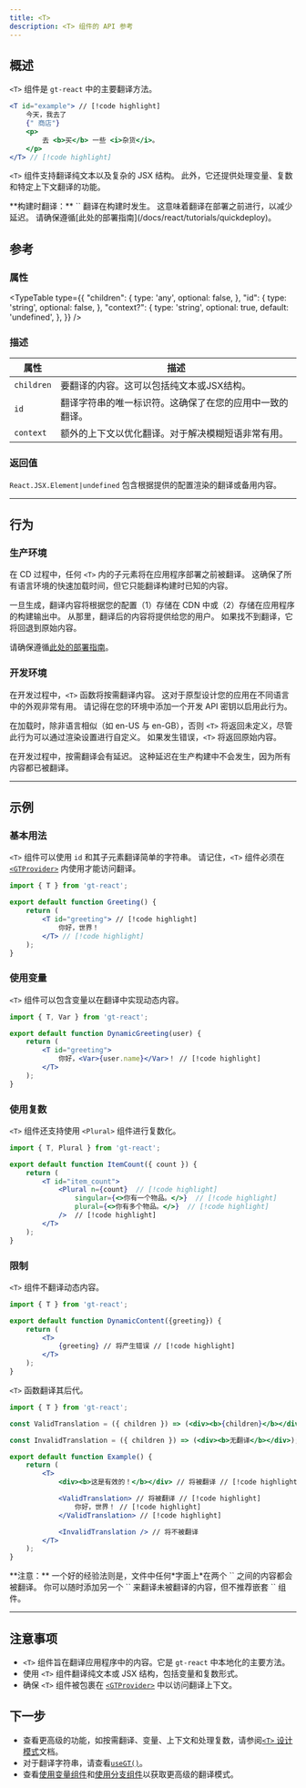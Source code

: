 ```yaml
---
title: <T>
description: <T> 组件的 API 参考
---
```


## 概述

`<T>` 组件是 `gt-react` 中的主要翻译方法。

```jsx
<T id="example"> // [!code highlight]
    今天，我去了
    {" 商店"}
    <p>
        去 <b>买</b> 一些 <i>杂货</i>。
    </p>
</T> // [!code highlight]
```

`<T>` 组件支持翻译纯文本以及复杂的 JSX 结构。
此外，它还提供处理变量、复数和特定上下文翻译的功能。

<Callout>
**构建时翻译：**
`<T>` 翻译在构建时发生。
这意味着翻译在部署之前进行，以减少延迟。
请确保遵循[此处的部署指南](/docs/react/tutorials/quickdeploy)。
</Callout>



## 参考

### 属性
<TypeTable
  type={{
    "children": {
        type: 'any',
        optional: false,
    },
    "id": {
        type: 'string',
        optional: false,
    },
    "context?": {
        type: 'string',
        optional: true,
        default: 'undefined',
    },
  }}
/>

### 描述
| 属性            | 描述                                                                                     |
|-----------------|------------------------------------------------------------------------------------------|
| `children`  | 要翻译的内容。这可以包括纯文本或JSX结构。                                                  |
| `id`        | 翻译字符串的唯一标识符。这确保了在您的应用中一致的翻译。                                      |
| `context`   | 额外的上下文以优化翻译。对于解决模糊短语非常有用。                                          |

### 返回值

`React.JSX.Element|undefined` 包含根据提供的配置渲染的翻译或备用内容。

---

## 行为

### 生产环境
在 CD 过程中，任何 `<T>` 内的子元素将在应用程序部署之前被翻译。
这确保了所有语言环境的快速加载时间，但它只能翻译构建时已知的内容。

一旦生成，翻译内容将根据您的配置（1）存储在 CDN 中或（2）存储在应用程序的构建输出中。
从那里，翻译后的内容将提供给您的用户。
如果找不到翻译，它将回退到原始内容。

请确保遵循[此处的部署指南](/docs/react/tutorials/quickdeploy)。

### 开发环境
在开发过程中，`<T>` 函数将按需翻译内容。
这对于原型设计您的应用在不同语言中的外观非常有用。
请记得在您的环境中添加一个开发 API 密钥以启用此行为。

在加载时，除非语言相似（如 en-US 与 en-GB），否则 `<T>` 将返回未定义，尽管此行为可以通过渲染设置进行自定义。
如果发生错误，`<T>` 将返回原始内容。

在开发过程中，按需翻译会有延迟。
这种延迟在生产构建中不会发生，因为所有内容都已被翻译。

---

## 示例

### 基本用法

`<T>` 组件可以使用 `id` 和其子元素翻译简单的字符串。
请记住，`<T>` 组件必须在 [`<GTProvider>`](/docs/react/reference/t-reference#gtprovider) 内使用才能访问翻译。

```jsx title="SimpleTranslation.jsx" copy
import { T } from 'gt-react';

export default function Greeting() {
    return (
        <T id="greeting"> // [!code highlight]
            你好，世界！
        </T> // [!code highlight]
    );
}
```


### 使用变量
`<T>` 组件可以包含变量以在翻译中实现动态内容。

```jsx title="DynamicGreeting.jsx" copy
import { T, Var } from 'gt-react';

export default function DynamicGreeting(user) {
    return (
        <T id="greeting">
            你好，<Var>{user.name}</Var>！ // [!code highlight]
        </T>
    );
}
```

### 使用复数
`<T>` 组件还支持使用 `<Plural>` 组件进行复数化。

```jsx title="ItemCount.jsx" copy
import { T, Plural } from 'gt-react';

export default function ItemCount({ count }) {
    return (
        <T id="item_count">
            <Plural n={count}  // [!code highlight] 
                singular={<>你有一个物品。</>}  // [!code highlight] 
                plural={<>你有多个物品。</>}  // [!code highlight] 
            />  // [!code highlight]
        </T>
    );
}
```

### 限制

`<T>` 组件不翻译动态内容。

```jsx title="DynamicContent.jsx" copy
import { T } from 'gt-react';

export default function DynamicContent({greeting}) {
    return (
        <T>
            {greeting} // 将产生错误 // [!code highlight]
        </T>
    );
}
```

`<T>` 函数翻译其后代。

```jsx title="Example.jsx" copy
import { T } from 'gt-react';

const ValidTranslation = ({ children }) => (<div><b>{children}</b></div>);

const InvalidTranslation = ({ children }) => (<div><b>无翻译</b></div>);

export default function Example() {
    return (
        <T>
            <div><b>这是有效的！</b></div> // 将被翻译 // [!code highlight]

            <ValidTranslation> // 将被翻译 // [!code highlight]
                你好，世界！ // [!code highlight]
            </ValidTranslation> // [!code highlight]

            <InvalidTranslation /> // 将不被翻译
        </T>
    );
}
```
<Callout>
    **注意：** 一个好的经验法则是，文件中任何*字面上*在两个 `<T>` 之间的内容都会被翻译。
    你可以随时添加另一个 `<T>` 来翻译未被翻译的内容，但不推荐嵌套 `<T>` 组件。
</Callout>

---

## 注意事项
 * `<T>` 组件旨在翻译应用程序中的内容。它是 `gt-react` 中本地化的主要方法。
 * 使用 `<T>` 组件翻译纯文本或 JSX 结构，包括变量和复数形式。
 * 确保 `<T>` 组件被包裹在 [`<GTProvider>`](/docs/react/reference/t-reference#gtprovider) 中以访问翻译上下文。

## 下一步
 * 查看更高级的功能，如按需翻译、变量、上下文和处理复数，请参阅[`<T>` 设计模式](/docs/react/reference/t-reference)文档。
 * 对于翻译字符串，请查看[`useGT()`](/docs/react/api/strings/useGT)。
 * 查看[使用变量组件](/docs/react/reference/using-variable-components)和[使用分支组件](/docs/react/reference/using-branching-components)以获取更高级的翻译模式。